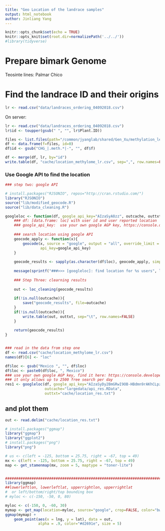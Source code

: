 ```yaml
---
title: "Geo Location of the landrace samples"
output: html_notebook
author: Jinliang Yang
---
```



```r
knitr::opts_chunk$set(echo = TRUE) 
knitr::opts_knit$set(root.dir=normalizePath('../../')) 
#library(tidyverse)
```


# Prepare bimark Genome

Teosinte lines:
Palmar Chico

# Find the landrace ID and their origins

```r
lr <- read.csv("data/landraces_ordering_04092018.csv")
```

On server:

```r
lr <- read.csv("data/landraces_ordering_04092018.csv")
lr$id <- toupper(gsub(" ", "", lr$Plant.ID))

files <- list.files(path="/common/jyanglab/shared/Gen_Xu/methylation_level/Landrace", pattern="CHG", full.names = FALSE)
df <- data.frame(f=files, id=0)
df$id <- gsub("CHG_|.meth.*|-", "", df$f)

df <- merge(df, lr, by="id")
write.table(df, "cache/location_methylome_lr.csv", sep=",", row.names=FALSE, quote=FALSE)
```


### Use Google API to find the location 


```r
### step two: google API

# install.packages("RJSONIO", repos="http://cran.rstudio.com/")
library("RJSONIO")
source("lib/modified_geocode.R")
source("lib/data_cleaning.R")

googleloc <- function(df, google_api_key="AIzaSyA8zz", outcache, outtxt){
    ### df: [data.frame: loc] with user id and user reported location
    ### google_api_key:  use your own google AGP key, https://console.developers.google.com/
    
    ### search location using google API
    geocode_apply <- function(x){
        geocode(x, source = "google", output = "all", override_limit = TRUE,
                api_key=google_api_key)
    }
    
    geocode_results <- sapply(as.character(df$loc), geocode_apply, simplify = F)
    
    message(sprintf("###>>> [googleloc]: find location for %s users", length(geocode_results)))
    
    ### Step Three: clearning results
    
    out <- loc_cleaning(geocode_results)
    
    if(!is.null(outcache)){
        save("geocode_results", file=outcache)
    }
    if(!is.null(outcache)){
        write.table(out, outtxt, sep="\t", row.names=FALSE)
    }
    
    return(geocode_results)
}


### read in the data from step one
df <- read.csv("cache/location_methylome_lr.csv")
names(df)[6] <- "loc"

df$loc <- gsub("Mexico ", "", df$loc)
df$loc <- paste0(df$loc, ", Mexico")
### use your own google AGP key, find it here: https://console.developers.google.com/
### it only allows up to 2500 free search per day
res1 <- googleloc(df, google_api_key="AIzaSyDy2BmGRwI9OB-HBdmn9rAKhCLpzxEmSgI", 
                  outcache="largedata/api_res.RData", 
                  outtxt="cache/location_res.txt")


```


## and plot them

```r
out <- read.delim("cache/location_res.txt")

# install.packages("ggmap")
library("ggmap")
library("ggplot2")
# install.packages("png")
library("png")

# us <- c(left = -125, bottom = 25.75, right = -67, top = 49)
mx <- c(left = -125, bottom = 25.75, right = -67, top = 49)
map <- get_stamenmap(mx, zoom = 5, maptype = "toner-lite")


######################################################################################
library(ggmap)
##lowerleftlon, lowerleftlat, upperrightlon, upperrightlat
#  or left/bottom/right/top bounding box
# myloc <- c(-150, -50, 0, 80)

myloc <- c(-150, 0, -60, 30)
mymap <- get_map(location=myloc, source="google", crop=FALSE, color="bw")
ggmap(mymap) + 
    geom_point(aes(x = lng, y = lat), data = out,
               alpha = .9, color="#d2691e", size = 5) 

```


